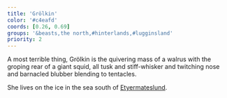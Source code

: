 ```yaml
---
title: 'Grölkin'
color: '#c4eafd'
coords: [0.26, 0.69]
groups: '&beasts,the north,#hinterlands,#lugginsland'
priority: 2
---
```


A most terrible thing, Grölkin is the quivering mass of a walrus with the groping rear of a giant squid, all tusk and stiff-whisker and twitching nose and barnacled blubber blending to tentacles.

She lives on the ice in the sea south of [Etyermateslund]().
